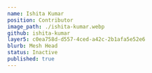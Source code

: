 ---
name: Ishita Kumar
position: Contributor
image_path: ./ishita-kumar.webp
github: ishita-kumar
layer5: c0ea758d-d557-4ced-a42c-2b1afa5e52e6
blurb: Mesh Head
status: Inactive
published: true
---
